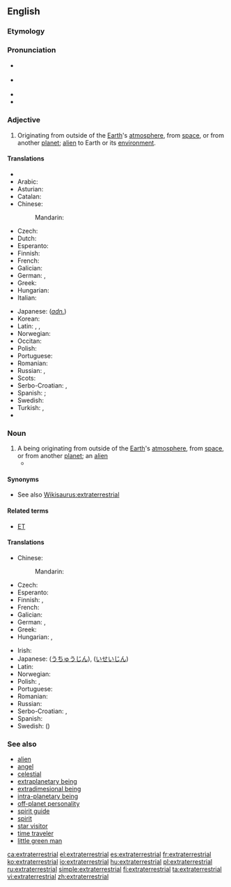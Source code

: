 ==English==

{{wikipedia}}

===Etymology===
{{prefix|extra|terrestrial}}

===Pronunciation===
* {{a|Canada}} {{IPA|/ˌɛkstrətɚˈɛstriəl/}}
* {{a|UK}} {{IPA|/ˌɛk.stɹə.təˈɹɛst.ɹi.əl/}}
* {{audio|en-ca-synth-extraterrestrial.ogg|CA synth|lang=en}}
* {{hyphenation|extra|terrestrial|lang=en}}

===Adjective===
{{en-adj}}

# Originating from outside of the [[Earth]]'s [[atmosphere]], from [[space]], or from another [[planet]]; [[alien]] to Earth or its [[environment]].

====Translations====
{{trans-top|originating from outside of the Earth}}
* {{trreq|af}}
* Arabic: {{t|ar|قائِمٌ خارِجَ الأرْض|tr=qaa’im khaarij al-’arD|sc=Arab}}
* Asturian: {{t|ast|estraterrestre}}
* Catalan: {{t|ca|extraterrestre}}
* Chinese:
*: Mandarin: {{t|cmn|地球外|alt=地球外的|tr=dìqiúwài de|sc=Hani}}
* Czech: {{t|cs|mimozemský}}
* Dutch: {{t+|nl|buitenaards}}
* Esperanto: {{t|eo|ekstertera}}
* Finnish: {{t+|fi|avaruus|alt=avaruus-}}
* French: {{t+|fr|extraterrestre}}
* Galician: {{t+|gl|extraterrestre}}
* German: {{t+|de|außerirdisch}}, {{t+|de|extraterrestrisch}}
* Greek: {{t+|el|εξωγήινος|tr=exogíinos}}
* Hungarian: {{t+|hu|földönkívüli}}
* Italian: {{t|it|extraterrestre}}
{{trans-mid}}
* Japanese: (''[[adnominal|adn.]]'') {{t|ja|地球外|tr=ちきゅうがい, chikyūgai|sc=Jpan}}
* Korean: {{t|ko|지구밖|tr=jigubakk|sc=Kore}}
* Latin: {{t|la|extraterrestrialis}} {{qualifier|Modern Latin}}, {{t|la|extraterrestris}} {{qualifier|Modern Latin}}, {{t|la|extra terram}} {{qualifier|Classical Latin}}
* Norwegian: {{t|no|utenomjordisk}}
* Occitan: {{t|oc|extraterrèstre}}
* Polish: {{t|pl|pozaziemski}}
* Portuguese: {{t+|pt|extraterrestre}}
* Romanian: {{t+|ro|extraterestru}}
* Russian: {{t+|ru|инопланетный|tr=inoplanétnyj}}, {{t+|ru|внеземной|tr=vnezemnój}}
* Scots: {{t|sco|extraeterrestrial}}
* Serbo-Croatian: {{t|sh|vanzemaljski}}, {{t|sh|izvanzemaljski}}
* Spanish: {{t+|es|extraterrestre}}; {{t+|es|alienígena}}
* Swedish: {{t+|sv|utomjordisk}}
* Turkish: {{t+|tr|uzaylı}}, {{t|tr|dünya dışı}}
* {{trreq|vi}}
{{trans-bottom}}

===Noun===
{{en-noun}}

# A being originating from outside of the [[Earth]]'s [[atmosphere]], from [[space]], or from another [[planet]]; an [[alien]]
#* {{quote-news
|year=2012
|date=May 24
|author=Nathan Rabin
|title=Film: Reviews: Men In Black 3
|work=The Onion AV Club
|url=http://www.avclub.com/articles/men-in-black-3,75576/
|page=
|passage=Smith returns in Men In Black 3 as a veteran agent of a secret organization dedicated to policing the earth’s many '''extraterrestrials'''. }}

====Synonyms====
* See also [[Wikisaurus:extraterrestrial]]

====Related terms====
* [[ET]]

====Translations====
{{trans-top|being originating from outside of the Earth}}
* Chinese:
*: Mandarin: {{t+|cmn|外星人|tr=wàixīngrén|sc=Hani}}
* Czech: {{t+|cs|mimozemšťan|m}}
* Esperanto: {{t|eo|eksterterano}}
* Finnish: {{t+|fi|avaruusolento}}, {{t|fi|avaruusolio}}
* French: {{t+|fr|extraterrestre|m|f}}
* Galician: {{t+|gl|extraterrestre|m}}
* German: {{t|de|Außerirdischer|m}}, {{t|de|Außerirdische|f}}
* Greek: {{t+|el|εξωγήινος|m|tr=exogíinos}}
* Hungarian: {{t+|hu|földönkívüli}}, {{t|hu|űrlény}}
{{trans-mid}}
* Irish: {{t|ga|eachtardhomhandach|m}}
* Japanese: {{t|ja|宇宙人|tr=uchūjin}} ([[うちゅうじん]]), {{t|ja|異星人|tr=iseijin}} ([[いせいじん]])
* Latin: {{t|la|ens extra terram|n}}
* Norwegian: {{t|no|utenomjordisk skapning|m}}
* Polish: {{t+|pl|kosmita|m}}, {{t+|pl|kosmitka|f}}
* Portuguese: {{t+|pt|extraterrestre|m|f}}
* Romanian: {{t+|ro|extraterestru|m}}
* Russian: {{t+|ru|инопланетянин|m|tr=inoplanetjánin}}
* Serbo-Croatian: {{t|sh|vanzemaljac|m}}, {{t|sh|izvanzemaljac|m}}
* Spanish: {{t+|es|extraterrestre|m}}
* Swedish: {{t+|sv|utomjording|n}} ({{t|sv|utomjordling}})
{{trans-bottom}}

===See also===
* [[alien]]
* [[angel]]
* [[celestial]]
* [[extraplanetary being]]
* [[extradimesional being]]
* [[intra-planetary being]]
* [[off-planet personality]]
* [[spirit guide]]
* [[spirit]]
* [[star visitor]]
* [[time traveler]]
* [[little green man]]

[[ca:extraterrestrial]]
[[el:extraterrestrial]]
[[es:extraterrestrial]]
[[fr:extraterrestrial]]
[[ko:extraterrestrial]]
[[io:extraterrestrial]]
[[hu:extraterrestrial]]
[[pl:extraterrestrial]]
[[ru:extraterrestrial]]
[[simple:extraterrestrial]]
[[fi:extraterrestrial]]
[[ta:extraterrestrial]]
[[vi:extraterrestrial]]
[[zh:extraterrestrial]]